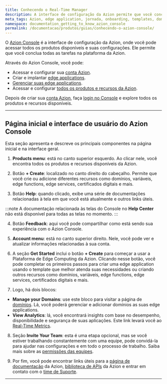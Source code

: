 ```yaml
---
title: Conhecendo o Real-Time Manager
description: A interface de configuração da Azion permite que você conclua todas as tarefas na plataforma.
meta_tags: Azion, edge application, jornada, onboarding, templates, domínios, tráfego
namespace: documentation_getting_to_know_azion_console
permalink: /documentacao/produtos/guias/conhecendo-o-azion-console/
---
```


O [Azion Console](https://console.azion.com) é a interface de configuração da Azion, onde você pode acessar todos os produtos disponíveis e suas configurações. Ele permite que você conclua todas as tarefas na plataforma da Azion.

Através do Azion Console, você pode:

- Acessar e configurar sua [conta Azion](/pt-br/documentacao/produtos/contas/criar-uma-conta/).
- Criar e implantar [edge applications](/pt-br/documentacao/produtos/build/edge-application/).
- [Gerenciar suas edge applications](/pt-br/documentacao/produtos/guias/build/definir-configuracoes-principais/).
- Acessar e configurar [todos os produtos e recursos da Azion](/pt-br/documentacao/).

Depois de criar sua [conta Azion](/pt-br/documentacao/produtos/contas/criar-uma-conta/), faça [login no Console](https://console.azion.com) e explore todos os produtos e recursos disponíveis.

---

## Página inicial e interface de usuário do Azion Console

Esta seção apresenta e descreve os principais componentes na página inicial e na interface geral.

1. **Products menu**: está no canto superior esquerdo. Ao clicar nele, você encontra todos os produtos e recursos disponíveis da Azion.

2. Botão **+ Create**: localizado no canto direito do cabeçalho. Permite que você crie ou adicione diferentes recursos como domínios, variáveis, edge functions, edge services, certificados digitais e mais.

3. Botão **Help**: quando clicado, exibe uma série de documentações relacionadas à tela em que você está atualmente e outros links úteis.

:::note
A documentação relacionada às telas do Console no **Help Center** não está disponível para todas as telas no momento.
:::

4. Botão **Feedback**: aqui você pode compartilhar como está sendo sua experiência com o Azion Console.

5. **Account menu**: está no canto superior direito. Nele, você pode ver e atualizar informações relacionadas à sua conta.

6. A seção **Get Started** inclui o botão **+ Create** para começar a usar a Plataforma de Edge Computing da Azion. Clicando nesse botão, você pode completar os primeiros passos para criar uma edge application usando o template que melhor atenda suas necessidades ou criando outros recursos como domínios, variáveis, edge functions, edge services, certificados digitais e mais.

7. Logo, há dois blocos:
- **Manage your Domains**: use este bloco para visitar a página de [domínios](/pt-br/documentacao/produtos/build/edge-application/domains/). Lá, você poderá gerenciar e adicionar domínios as suas edge applications.
- **View Analytics**: lá, você encontrará insights com base no desempenho, disponibilidade e segurança de suas aplicações. Este link levará você ao [Real-Time Metrics](/pt-br/documentacao/produtos/observe/real-time-metrics/).

8. Seção **Invite Your Team**: esta é uma etapa opcional, mas se você estiver trabalhando constantemente com uma equipe, pode convidá-la para ajudar nas configurações e em todo o processo de trabalho. Saiba mais sobre as [permissões das equipes](/pt-br/documentacao/produtos/gestao-de-contas/teams-permissions/).

9. Por fim, você pode encontrar links úteis para a [página de documentação](/pt-br/documentacao/) da Azion, [biblioteca de APIs](https://api.azion.com/) da Azion e entrar em contato com o [time de Suporte](https://tickets.azion.com/en/support/loginen/support/login).

---

